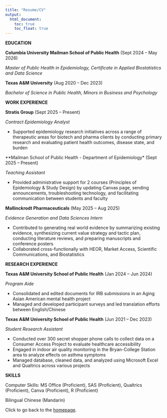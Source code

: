 ```yaml
---
title: "Resume/CV"
output: 
  html_document:
    toc: true
    toc_float: true
---
```


**EDUCATION**

**Columbia University Mailman School of Public Health** (Sept 2024 – May 2026)

*Master of Public Health in Epidemiology, Certificate in Applied Biostatistics and Data Science*

**Texas A&M University** (Aug 2020 – Dec 2023)

*Bachelor of Science in Public Health, Minors in Business and Psychology*	


**WORK EXPERIENCE**

**Stratis Group** (Sept 2025 – Present)

*Contract Epidemiology Analyst*

* Supported epidemiology research initiatives across a range of therapeutic areas for biotech and pharma clients by conducting primary research and evaluating patient health outcomes, disease state, and burden

**Mailman School of Public Health - Department of Epidemiology*	(Sept 2025 – Present)

*Teaching Assistant*

* Provided administrative support for 2 courses (Principles of Epidemiology & Study Design) by updating Canvas page, sending announcements, troubleshooting technology, and facilitating communication between students and faculty

**Mallinckrodt Pharmaceuticals** (May 2025 – Aug 2025)

*Evidence Generation and Data Sciences Intern*

* Contributed to generating real world evidence by summarizing existing evidence, synthesizing current value strategy and tactic plan, conducting literature reviews, and preparing manuscripts and conference posters
* Collaborated cross-functionally with HEOR, Market Access, Scientific Communications, and Biostatistics


**RESEARCH EXPERIENCE**

**Texas A&M University School of Public Health** (Jan 2024 – Jun 2024)

*Program Aide* 

* Consolidated and edited documents for IRB submissions in an Aging Asian American mental health project 
* Managed and developed participant surveys and led translation efforts between English/Chinese 


**Texas A&M University School of Public Health**  (Jun 2021 – Dec 2023)

*Student Research Assistant*

* Conducted over 300 secret shopper phone calls to collect data on a Consumer Access Project to evaluate healthcare accessibility 
* Engaged in indoor air quality monitoring in the Bryan-College Station area to analyze effects on asthma symptoms 
* Managed database, cleaned data, and analyzed using Microsoft Excel and Qualtrics across various projects 

	
**SKILLS**

Computer Skills: MS Office (Proficient), SAS (Proficient), Qualtrics (Proficient), Canva (Proficient), R (Proficient) 

Bilingual Chinese (Mandarin)




Click to go back to the [homepage](index.html).
